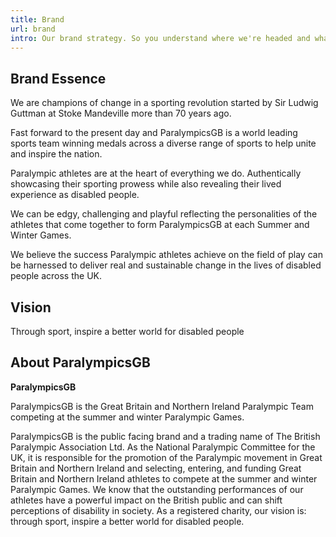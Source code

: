 ```yaml
---
title: Brand
url: brand
intro: Our brand strategy. So you understand where we're headed and what we're trying to achieve.
---
```


## Brand Essence

We are champions of change in a sporting revolution started by Sir Ludwig Guttman at Stoke Mandeville more than 70 years ago.

Fast forward to the present day and ParalympicsGB is a world leading sports team winning medals across a diverse range of sports to help unite and inspire the nation.

Paralympic athletes are at the heart of everything we do. Authentically showcasing their sporting prowess while also revealing their lived experience as disabled people.

We can be edgy, challenging and playful reflecting the personalities of the athletes that come together to form ParalympicsGB at each Summer and Winter Games.

We believe the success Paralympic athletes achieve on the field of play can be harnessed to deliver real and sustainable change in the lives of disabled people across the UK.

## Vision

Through sport, inspire a better world for disabled people

## About ParalympicsGB

**ParalympicsGB**

ParalympicsGB is the Great Britain and Northern Ireland Paralympic Team competing at the summer and winter Paralympic Games.

ParalympicsGB is the public facing brand and a trading name of The British Paralympic Association Ltd. As the National Paralympic Committee for the UK, it is responsible for the promotion of the Paralympic movement in Great Britain and Northern Ireland and selecting, entering, and funding Great Britain and Northern Ireland athletes to compete at the summer and winter Paralympic Games. We know that the outstanding performances of our athletes have a powerful impact on the British public and can shift perceptions of disability in society. As a registered charity, our vision is: through sport, inspire a better world for disabled people.